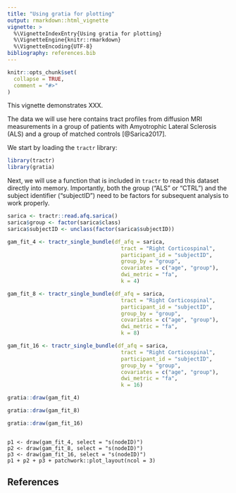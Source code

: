 ```yaml
---
title: "Using gratia for plotting"
output: rmarkdown::html_vignette
vignette: >
  %\VignetteIndexEntry{Using gratia for plotting}
  %\VignetteEngine{knitr::rmarkdown}
  %\VignetteEncoding{UTF-8}
bibliography: references.bib
---
```


```r
knitr::opts_chunk$set(
  collapse = TRUE,
  comment = "#>"
)
```

This vignette demonstrates XXX.

The data we will use here contains tract profiles from diffusion MRI
measurements in a group of patients with Amyotrophic Lateral Sclerosis (ALS)
and a group of matched controls [@Sarica2017].

We start by loading the `tractr` library:

```r
library(tractr)
library(gratia)
```

Next, we will use a function that is included in `tractr` to read this dataset
directly into memory. Importantly, both the group ("ALS" or "CTRL") and the
subject identifier ("subjectID") need to be factors for subsequent analysis
to work properly.

```r
sarica <- tractr::read.afq.sarica()
sarica$group <- factor(sarica$class)
sarica$subjectID <- unclass(factor(sarica$subjectID))
```


```r
gam_fit_4 <- tractr_single_bundle(df_afq = sarica,
                                    tract = "Right Corticospinal",
                                    participant_id = "subjectID",
                                    group_by = "group",
                                    covariates = c("age", "group"),
                                    dwi_metric = "fa",
                                    k = 4)
```

```r
gam_fit_8 <- tractr_single_bundle(df_afq = sarica,
                                    tract = "Right Corticospinal",
                                    participant_id = "subjectID",
                                    group_by = "group",
                                    covariates = c("age", "group"),
                                    dwi_metric = "fa",
                                    k = 8)
```


```r
gam_fit_16 <- tractr_single_bundle(df_afq = sarica,
                                    tract = "Right Corticospinal",
                                    participant_id = "subjectID",
                                    group_by = "group",
                                    covariates = c("age", "group"),
                                    dwi_metric = "fa",
                                    k = 16)
```


```r
gratia::draw(gam_fit_4)
```


```r
gratia::draw(gam_fit_8)
```

```r
gratia::draw(gam_fit_16)
```


```

p1 <- draw(gam_fit_4, select = "s(nodeID)")
p2 <- draw(gam_fit_8, select = "s(nodeID)")
p3 <- draw(gam_fit_16, select = "s(nodeID)")
p1 + p2 + p3 + patchwork::plot_layout(ncol = 3)
```


## References
